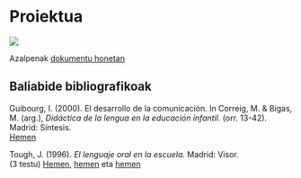 # Proiektua {-}

[![](https://img.shields.io/badge/Diapoak-Proiektua-gray)](../diapoak/0X-Deskribapena-slideak.htmlkendu)

Azalpenak [dokumentu honetan](../Baliabideak/Proiektua/Deskribapena-dokumentua.pdfkendu)

## Baliabide bibliografikoak {-}

Guibourg, I. (2000). El desarrollo de la comunicación. In Correig, M. & Bigas, M. (arg.), *Didáctica de la lengua en la educación infantil.* (orr. 13-42). Madrid: Síntesis.  
[Hemen](..Baliabideak/Proiektua/GUIBOURG_El_desarrollo_de_la_comunicacion.pdf)

Tough, J. (1996). *El lenguaje oral en la escuela.* Madrid: Visor.  
(3 testu)
[Hemen](..Baliabideak/Proiektua/TOUGH_El uso del lenguaje en los ninos.pdf), [hemen](..Baliabideak/Proiektua/TOUGH_como hacer una valoracion del uso del lenguaje en el nino.pdf) eta [hemen](..Baliabideak/Proiektua/TOUGH_utilizacion de los cuadernillos de dibujos.pdf)